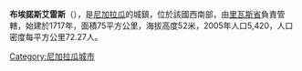 '''布埃諾斯艾雷斯'''（{{lang-es|Buenos Aires}}），是[[尼加拉瓜|尼加拉瓜]]的城鎮，位於該國西南部，由[[里瓦斯省|里瓦斯省]]負責管轄，始建於1717年，面積75平方公里，海拔高度52米，2005年人口5,420，人口密度每平方公里72.27人。

{{Coord|11|28|N|85|49|W|source:itwiki_region:NI|display=title}}

{{Nicaragua-geo-stub}}
[[Category:尼加拉瓜城市|Category:尼加拉瓜城市]]